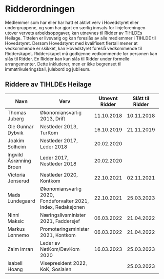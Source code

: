 
# Ridderordningen

Medlemmer som har eller har hatt et aktivt verv i Hovedstyret eller undergruppene, og som har 
gjort en særlig innsats for linjeforeningen utover vervets arbeidsoppgaver, kan utnevnes til 
Ridder av TIHLDEs Heilage. Tittelen er livsvarig og kan foreslås av alle medlemmer i TIHLDE til 
Hovedstyret. Dersom Hovedstyret med kvalifisert flertall mener at vedkommende er skikket, kan 
Hovedstyret foreslå vedkommende til Ridderskapet. Ridderskapet må godkjenne vedkommende før 
personen kan slås til Ridder. En Ridder kan kun slås til Ridder under formelle arrangementer. 
Dette inkluderer, men er ikke begrenset til immatrikuleringsball, julebord og jubileum.

## Riddere av TIHLDEs Heilage

| Navn                    | Verv                                                                   | Utnevnt Ridder | Slått til Ridder | Ved anledning |
|-------------------------|------------------------------------------------------------------------|----------------|------------------|---------------| 
| Thomas Juberg           | Økonomiansvarlig 2013, Drift                                           | 11.10.2018     | 10.11.2018       | Julebord      |
| Ole Gunnar Dybvik       | Nestleder 2013, TurKom                                                 | 16.10.2019     | 21.11.2019       | Julebord      |
| Joakim Solheim          | Nestleder 2017, Leder 2018                                             | 20.02.2020     |                  | Ikke mottatt  |
| Ingvild Åsrønning Broen | Leder 2017, Nestleder 2018                                             | 20.02.2020     |                  | Ikke mottatt  |
| Victoria Jenserud       | Nestleder 2020, Kontkom                                                | 22.10.2021     | 02.11.2021       | Julebord      |
| Mads Lundegaard         | Økonomiansvarlig 2020,<br/>Fondsforvalter 2021,<br/>Index, Redaksjonen | 22.10.2021     | 25.03.2023       | Jubileumsball |
| Ninni Maksic            | Næringslivsminister 2021, Faddersjef                                   | 06.03.2022     | 21.04.2022       | Vårgalla      |
| Markus Lønnemo          | Promoteringsminister 2021, Kontkom                                     | 06.03.2022     | 21.04.2022       | Vårgalla      |
| Zaim Imran              | Leder av NetKom/DevKom 2020                                            | 16.03.2023     | 25.03.2023       | Jubileumsball |
| Isabell Hoang           | Visepresident 2022, KoK, Sosialen                                      |                | 25.03.2023       | Jubileumsball |
